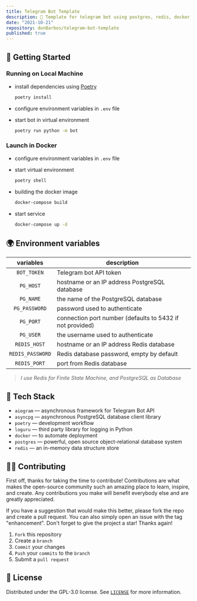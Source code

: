 ```yaml
---
title: Telegram Bot Template
description: 🤖 Template for telegram bot using postgres, redis, docker, python asyncio.
date: "2021-10-21"
repository: donBarbos/telegram-bot-template
published: true
---
```


## 🚀 Getting Started

### Running on Local Machine

-   install dependencies using [Poetry](https://python-poetry.org "python package manager")

    ```bash
    poetry install
    ```

-   configure environment variables in `.env` file

-   start bot in virtual environment

    ```bash
    poetry run python -m bot
    ```

### Launch in Docker

-   configure environment variables in `.env` file

-   start virtual environment

    ```bash
    poetry shell
    ```

-   building the docker image

    ```bash
    docker-compose build
    ```

-   start service

    ```bash
    docker-compose up -d
    ```

## 🌍 Environment variables

|    variables     | description                                               |
| :--------------: | --------------------------------------------------------- |
|   `BOT_TOKEN`    | Telegram bot API token                                    |
|    `PG_HOST`     | hostname or an IP address PostgreSQL database             |
|    `PG_NAME`     | the name of the PostgreSQL database                       |
|  `PG_PASSWORD`   | password used to authenticate                             |
|    `PG_PORT`     | connection port number (defaults to 5432 if not provided) |
|    `PG_USER`     | the username used to authenticate                         |
|   `REDIS_HOST`   | hostname or an IP address Redis database                  |
| `REDIS_PASSWORD` | Redis database password, empty by default                 |
|   `REDIS_PORT`   | port from Redis database                                  |

> _I use Redis for Finite State Machine, and PostgreSQL as Database_

## 🔧 Tech Stack

-   `aiogram` — asynchronous framework for Telegram Bot API
-   `asyncpg` — asynchronous PostgreSQL database client library
-   `poetry` — development workflow
-   `loguru` — third party library for logging in Python
-   `docker` — to automate deployment
-   `postgres` — powerful, open source object-relational database system
-   `redis` — an in-memory data structure store

## 👷🏾 Contributing

First off, thanks for taking the time to contribute! Contributions are what makes the open-source community such an amazing place to learn, inspire, and create. Any contributions you make will benefit everybody else and are greatly appreciated.

If you have a suggestion that would make this better, please fork the repo and create a pull request. You can also simply open an issue with the tag "enhancement". Don't forget to give the project a star! Thanks again!

1. `Fork` this repository
2. Create a `branch`
3. `Commit` your changes
4. `Push` your `commits` to the `branch`
5. Submit a `pull request`

## 📝 License

Distributed under the GPL-3.0 license. See [`LICENSE`](https://github.com/donBarbos/telegram-bot-template/blob/main/LICENSE) for more information.
